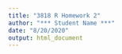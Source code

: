 ```yaml
---
title: "3818 R Homework 2"
author: "*** Student Name ***"
date: "8/20/2020"
output: html_document
---
```



